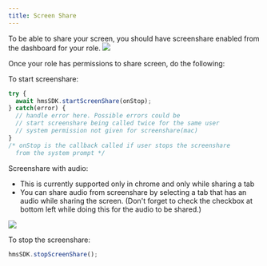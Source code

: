 ```yaml
---
title: Screen Share
---
```


To be able to share your screen, you should have screenshare enabled from the dashboard for your role.
<Image src="/docs/v2/screenshare-dashboard.png" width={320} height={240} />

Once your role has permissions to share screen, do the following: 

To start screenshare:
```jsx
try {
  await hmsSDK.startScreenShare(onStop);
} catch(error) {
  // handle error here. Possible errors could be
  // start screenshare being called twice for the same user
  // system permission not given for screenshare(mac)
}
/* onStop is the callback called if user stops the screenshare
  from the system prompt */
```

Screenshare with audio:
 - This is currently supported only in chrome and only while sharing a tab
 - You can share audio from screenshare by selecting a tab that has an audio while sharing the screen. 
   (Don't forget to check the checkbox at bottom left while doing this for the audio to be shared.)

<Image src="/docs/v2/screenshare-audio.png" width={320} height={240} />

To stop the screenshare:

```jsx
hmsSDK.stopScreenShare();
```
